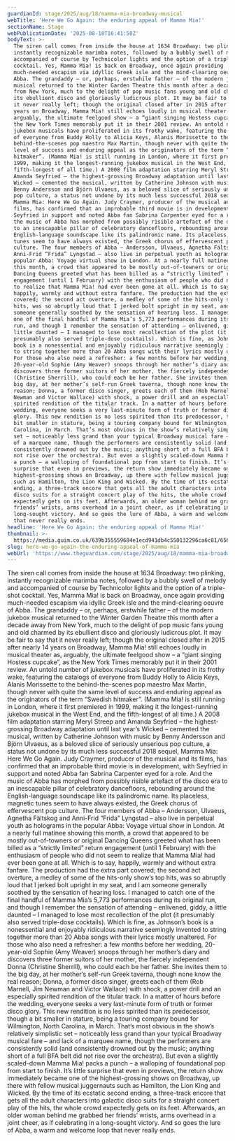 ```yaml
---
guardianId: stage/2025/aug/18/mamma-mia-broadway-musical
webTitle: 'Here We Go Again: the enduring appeal of Mamma Mia!'
sectionName: Stage
webPublicationDate: '2025-08-18T16:41:50Z'
bodyText: >-
  The siren call comes from inside the house at 1634 Broadway: two plinking,
  instantly recognizable marimba notes, followed by a bubbly swell of melody and
  accompanied of course by Technicolor lights and the option of a triple-shot
  cocktail. Yes, Mamma Mia! is back on Broadway, once again providing
  much-needed escapism via idyllic Greek isle and the mind-clearing oeuvre of
  Abba. The grandaddy – or, perhaps, erstwhile father – of the modern jukebox
  musical returned to the Winter Garden Theatre this month after a decade away
  from New York, much to the delight of pop music fans young and old charmed by
  its ebullient disco and gloriously ludicrous plot. It may be fair to say that
  it never really left; though the original closed after in 2015 after nearly 14
  years on Broadway, Mamma Mia! still echoes loudly in musical theater as,
  arguably, the ultimate feelgood show – a “giant singing Hostess cupcake”, as
  the New York Times memorably put it in their 2001 review. An untold number of
  jukebox musicals have proliferated in its frothy wake, featuring the catalogs
  of everyone from Buddy Holly to Alicia Keys, Alanis Morissette to the
  behind-the-scenes pop maestro Max Martin, though never with quite the same
  level of success and enduring appeal as the originators of the term “Swedish
  hitmaker”. (Mamma Mia! is still running in London, where it first premiered in
  1999, making it the longest-running jukebox musical in the West End, and the
  fifth-longest of all time.) A 2008 film adaptation starring Meryl Streep and
  Amanda Seyfried – the highest-grossing Broadway adaptation until last year’s
  Wicked – cemented the musical, written by Catherine Johnson with music by
  Benny Andersson and Björn Ulvaeus, as a beloved slice of seriously unserious
  pop culture, a status not undone by its much less successful 2018 sequel,
  Mamma Mia: Here We Go Again. Judy Craymer, producer of the musical and its
  films, has confirmed that an improbable third movie is in development, with
  Seyfried in support and noted Abba fan Sabrina Carpenter eyed for a role. And
  the music of Abba has morphed from possibly risible artefact of the disco era
  to an inescapable pillar of celebratory dancefloors, rebounding around the
  English-language soundscape like its palindromic name. Its placeless, magnetic
  tunes seem to have always existed, the Greek chorus of effervescent pop
  culture. The four members of Abba – Andersson, Ulvaeus, Agnetha Fältskog and
  Anni-Frid “Frida” Lyngstad – also live in perpetual youth as holograms in the
  popular Abba: Voyage virtual show in London. At a nearly full matinee showing
  this month, a crowd that appeared to be mostly out-of-towners or original
  Dancing Queens greeted what has been billed as a “strictly limited” return
  engagement (until 1 February) with the enthusiasm of people who did not seem
  to realize that Mamma Mia! had ever been gone at all. Which is to say,
  happily, warmly and without extra fanfare. The production had the extra part
  covered; the second act overture, a medley of some of the hits-only show’s top
  hits, was so abruptly loud that I jerked bolt upright in my seat, and I am
  someone generally soothed by the sensation of hearing loss. I managed to catch
  one of the final handful of Mamma Mia’s 5,773 performances during its original
  run, and though I remember the sensation of attending – enlivened, giddy, a
  little daunted – I managed to lose most recollection of the plot (it
  presumably also served triple-dose cocktails). Which is fine, as Johnson’s
  book is a nonessential and enjoyably ridiculous narrative seemingly invented
  to string together more than 20 Abba songs with their lyrics mostly unaltered.
  For those who also need a refresher: a few months before her wedding,
  20-year-old Sophie (Amy Weaver) snoops through her mother’s diary and
  discovers three former suitors of her mother, the fiercely independent Donna
  (Christine Sherrill), who could each be her father. She invites them to the
  big day, at her mother’s self-run Greek taverna, though none know the real
  reason; Donna, a former disco singer, greets each of them (Rob Marnell, Jim
  Newman and Victor Wallace) with shock, a power drill and an especially
  spirited rendition of the titular track. In a matter of hours before the
  wedding, everyone seeks a very last-minute form of truth or former disco
  glory. This new rendition is no less spirited than its predecessor, though a
  bit smaller in stature, being a touring company bound for Wilmington, North
  Carolina, in March. That’s most obvious in the show’s relatively simplistic
  set – noticeably less grand than your typical Broadway musical fare – and lack
  of a marquee name, though the performers are consistently solid (and
  consistently drowned out by the music; anything short of a full BFA belt did
  not rise over the orchestra). But even a slightly scaled-down Mamma Mia! packs
  a punch – a walloping of foundational pop from start to finish. It’s little
  surprise that even in previews, the return show immediately became one of the
  highest-grossing shows on Broadway, up there with fellow musical juggernauts
  such as Hamilton, the Lion King and Wicked. By the time of its ecstatic second
  ending, a three-track encore that gets all the adult characters into galactic
  disco suits for a straight concert play of the hits, the whole crowd
  expectedly gets on its feet. Afterwards, an older woman behind me grabbed her
  friends’ wrists, arms overhead in a joint cheer, as if celebrating in a
  long-sought victory. And so goes the lure of Abba, a warm and welcome loop
  that never really ends.
headline: 'Here We Go Again: the enduring appeal of Mamma Mia!'
thumbnail: >-
  https://media.guim.co.uk/639b355559684e1ecd941db4c550132296ca6c81/656_0_7328_5865/500.jpg
slug: here-we-go-again-the-enduring-appeal-of-mamma-mia
webUrl: 'https://www.theguardian.com/stage/2025/aug/18/mamma-mia-broadway-musical'
---
```

The siren call comes from inside the house at 1634 Broadway: two plinking, instantly recognizable marimba notes, followed by a bubbly swell of melody and accompanied of course by Technicolor lights and the option of a triple-shot cocktail. Yes, Mamma Mia! is back on Broadway, once again providing much-needed escapism via idyllic Greek isle and the mind-clearing oeuvre of Abba. The grandaddy – or, perhaps, erstwhile father – of the modern jukebox musical returned to the Winter Garden Theatre this month after a decade away from New York, much to the delight of pop music fans young and old charmed by its ebullient disco and gloriously ludicrous plot. It may be fair to say that it never really left; though the original closed after in 2015 after nearly 14 years on Broadway, Mamma Mia! still echoes loudly in musical theater as, arguably, the ultimate feelgood show – a “giant singing Hostess cupcake”, as the New York Times memorably put it in their 2001 review. An untold number of jukebox musicals have proliferated in its frothy wake, featuring the catalogs of everyone from Buddy Holly to Alicia Keys, Alanis Morissette to the behind-the-scenes pop maestro Max Martin, though never with quite the same level of success and enduring appeal as the originators of the term “Swedish hitmaker”. (Mamma Mia! is still running in London, where it first premiered in 1999, making it the longest-running jukebox musical in the West End, and the fifth-longest of all time.) A 2008 film adaptation starring Meryl Streep and Amanda Seyfried – the highest-grossing Broadway adaptation until last year’s Wicked – cemented the musical, written by Catherine Johnson with music by Benny Andersson and Björn Ulvaeus, as a beloved slice of seriously unserious pop culture, a status not undone by its much less successful 2018 sequel, Mamma Mia: Here We Go Again. Judy Craymer, producer of the musical and its films, has confirmed that an improbable third movie is in development, with Seyfried in support and noted Abba fan Sabrina Carpenter eyed for a role. And the music of Abba has morphed from possibly risible artefact of the disco era to an inescapable pillar of celebratory dancefloors, rebounding around the English-language soundscape like its palindromic name. Its placeless, magnetic tunes seem to have always existed, the Greek chorus of effervescent pop culture. The four members of Abba – Andersson, Ulvaeus, Agnetha Fältskog and Anni-Frid “Frida” Lyngstad – also live in perpetual youth as holograms in the popular Abba: Voyage virtual show in London. At a nearly full matinee showing this month, a crowd that appeared to be mostly out-of-towners or original Dancing Queens greeted what has been billed as a “strictly limited” return engagement (until 1 February) with the enthusiasm of people who did not seem to realize that Mamma Mia! had ever been gone at all. Which is to say, happily, warmly and without extra fanfare. The production had the extra part covered; the second act overture, a medley of some of the hits-only show’s top hits, was so abruptly loud that I jerked bolt upright in my seat, and I am someone generally soothed by the sensation of hearing loss. I managed to catch one of the final handful of Mamma Mia’s 5,773 performances during its original run, and though I remember the sensation of attending – enlivened, giddy, a little daunted – I managed to lose most recollection of the plot (it presumably also served triple-dose cocktails). Which is fine, as Johnson’s book is a nonessential and enjoyably ridiculous narrative seemingly invented to string together more than 20 Abba songs with their lyrics mostly unaltered. For those who also need a refresher: a few months before her wedding, 20-year-old Sophie (Amy Weaver) snoops through her mother’s diary and discovers three former suitors of her mother, the fiercely independent Donna (Christine Sherrill), who could each be her father. She invites them to the big day, at her mother’s self-run Greek taverna, though none know the real reason; Donna, a former disco singer, greets each of them (Rob Marnell, Jim Newman and Victor Wallace) with shock, a power drill and an especially spirited rendition of the titular track. In a matter of hours before the wedding, everyone seeks a very last-minute form of truth or former disco glory. This new rendition is no less spirited than its predecessor, though a bit smaller in stature, being a touring company bound for Wilmington, North Carolina, in March. That’s most obvious in the show’s relatively simplistic set – noticeably less grand than your typical Broadway musical fare – and lack of a marquee name, though the performers are consistently solid (and consistently drowned out by the music; anything short of a full BFA belt did not rise over the orchestra). But even a slightly scaled-down Mamma Mia! packs a punch – a walloping of foundational pop from start to finish. It’s little surprise that even in previews, the return show immediately became one of the highest-grossing shows on Broadway, up there with fellow musical juggernauts such as Hamilton, the Lion King and Wicked. By the time of its ecstatic second ending, a three-track encore that gets all the adult characters into galactic disco suits for a straight concert play of the hits, the whole crowd expectedly gets on its feet. Afterwards, an older woman behind me grabbed her friends’ wrists, arms overhead in a joint cheer, as if celebrating in a long-sought victory. And so goes the lure of Abba, a warm and welcome loop that never really ends.
